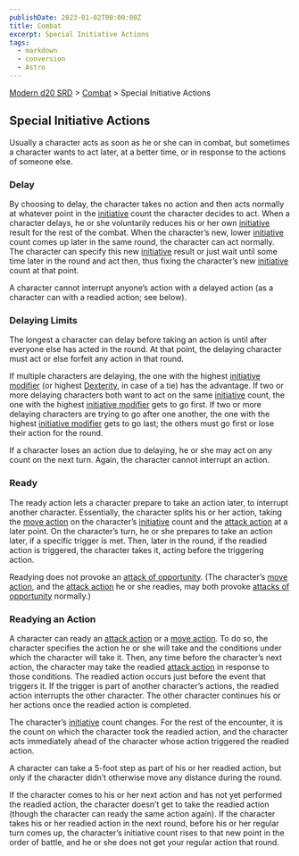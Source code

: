 ```yaml
---
publishDate: 2023-01-02T00:00:00Z
title: Combat
excerpt: Special Initiative Actions
tags:
  - markdown
  - conversion
  - Astro
---
```


[Modern d20 SRD](/#modernD20) > [Combat](modern-d20-srd-combat-index) > Special Initiative Actions

## Special Initiative Actions

Usually a character acts as soon as he or she can in combat, but sometimes a character wants to act later, at a better time, or in response to the actions of someone else.

### Delay

By choosing to delay, the character takes no action and then acts normally at whatever point in the [initiative](modern-d20-srd-combat-initiative) count the character decides to act. When a character delays, he or she voluntarily reduces his or her own [initiative](modern-d20-srd-combat-initiative) result for the rest of the combat. When the character’s new, lower [initiative](modern-d20-srd-combat-initiative) count comes up later in the same round, the character can act normally. The character can specify this new [initiative](modern-d20-srd-combat-initiative) result or just wait until some time later in the round and act then, thus fixing the character’s new [initiative](modern-d20-srd-combat-initiative) count at that point.

A character cannot interrupt anyone’s action with a delayed action (as a character can with a readied action; see below).

### Delaying Limits

The longest a character can delay before taking an action is until after everyone else has acted in the round. At that point, the delaying character must act or else forfeit any action in that round.

If multiple characters are delaying, the one with the highest [initiative modifier](modern-d20-srd-combat-initiative) (or highest [Dexterity](modern-d20-srd-basics-ability-scores), in case of a tie) has the advantage. If two or more delaying characters both want to act on the same [initiative](modern-d20-srd-combat-initiative) count, the one with the highest [initiative modifier](modern-d20-srd-combat-initiative) gets to go first. If two or more delaying characters are trying to go after one another, the one with the highest [initiative modifier](modern-d20-srd-combat-initiative) gets to go last; the others must go first or lose their action for the round.

If a character loses an action due to delaying, he or she may act on any count on the next turn. Again, the character cannot interrupt an action.

### Ready

The ready action lets a character prepare to take an action later, to interrupt another character. Essentially, the character splits his or her action, taking the [move action](modern-d20-srd-combat-move-actions) on the character’s [initiative](modern-d20-srd-combat-initiative) count and the [attack action](modern-d20-srd-combat-attack-actions) at a later point. On the character’s turn, he or she prepares to take an action later, if a specific trigger is met. Then, later in the round, if the readied action is triggered, the character takes it, acting before the triggering action.

Readying does not provoke an [attack of opportunity](modern-d20-srd-combat-attacks-of-opportunity). (The character’s [move action](modern-d20-srd-combat-move-actions), and the [attack action](modern-d20-srd-combat-attack-actions) he or she readies, may both provoke [attacks of opportunity](modern-d20-srd-combat-attacks-of-opportunity) normally.)

### Readying an Action

A character can ready an [attack action](modern-d20-srd-combat-attack-actions) or a [move action](modern-d20-srd-combat-move-actions). To do so, the character specifies the action he or she will take and the conditions under which the character will take it. Then, any time before the character’s next action, the character may take the readied [attack action](modern-d20-srd-combat-attack-actions) in response to those conditions. The readied action occurs just before the event that triggers it. If the trigger is part of another character’s actions, the readied action interrupts the other character. The other character continues his or her actions once the readied action is completed.

The character’s [initiative](modern-d20-srd-combat-initiative) count changes. For the rest of the encounter, it is the count on which the character took the readied action, and the character acts immediately ahead of the character whose action triggered the readied action.

A character can take a 5-foot step as part of his or her readied action, but only if the character didn’t otherwise move any distance during the round.

If the character comes to his or her next action and has not yet performed the readied action, the character doesn’t get to take the readied action (though the character can ready the same action again). If the character takes his or her readied action in the next round, before his or her regular turn comes up, the character’s initiative count rises to that new point in the order of battle, and he or she does not get your regular action that round.
